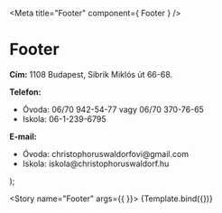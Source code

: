 <!-- header.stories.mdx -->



<Meta
  title="Footer"
  component={ Footer }
/>

# Footer
  <p><strong>Cím:</strong> 1108 Budapest, Sibrik Miklós út 66-68.</p>
  <p><strong>Telefon:</strong></p>
  <ul>
    <li>Óvoda: 06/70 942-54-77 vagy 06/70 370-76-65</li>
    <li>Iskola: 06-1-239-6795</li>
  </ul>
  <p><strong>E-mail:</strong></p>
  <ul>
    <li>Óvoda: christophoruswaldorfovi@gmail.com</li>
    <li>Iskola: iskola@christophoruswaldorf.hu</li>
  </ul>
</Footer>);

<Story name="Footer" args={{
  }}>
  {Template.bind({})}
</Story>
